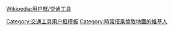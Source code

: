{{Userbox
  |id=[[File:Underground.svg|50px]]
  |id-c=white
  |id-fc=navy
  |id-s=14
  |info=這個用戶常以'''[[倫敦地鐵|<span style="color:blue;">倫敦地鐵</span>]]'''代步
  |info-c=white
  |border-c= Red
  |info-s=10
  |info-fc=black
  |border-s=1
}}<noinclude>
{{Clear}}
[[Wikipedia:用户框/交通工具]]
[[Category:交通工具用户框模板]]
</noinclude><includeonly>[[Category:時常搭乘倫敦地鐵的維基人]]</includeonly>